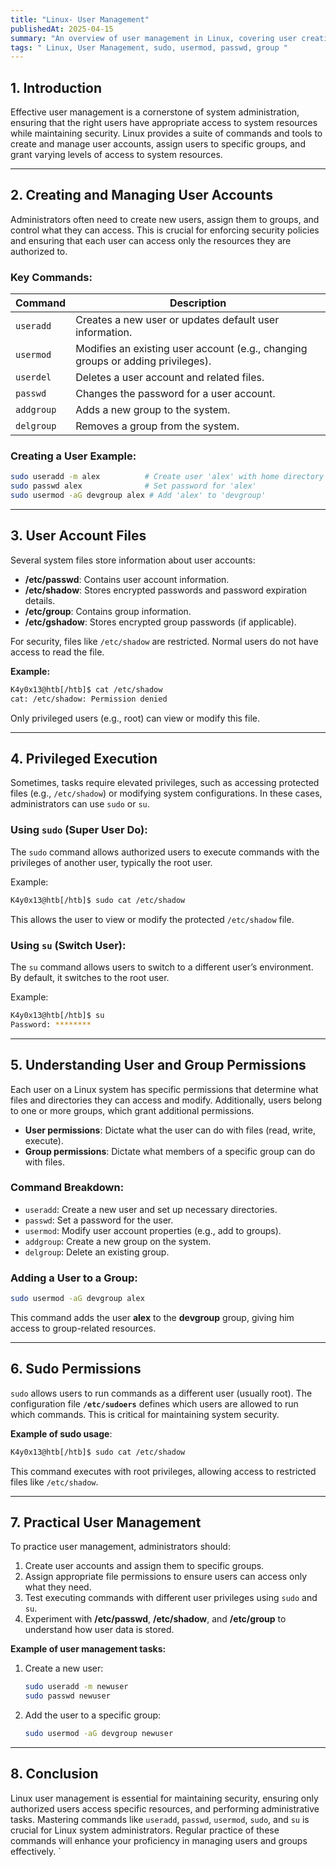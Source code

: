 ```yaml
---
title: "Linux- User Management"
publishedAt: 2025-04-15
summary: "An overview of user management in Linux, covering user creation, modification, permissions, and tools like sudo and su."
tags: " Linux, User Management, sudo, usermod, passwd, group "
---
```





## **1. Introduction**

Effective user management is a cornerstone of system administration, ensuring that the right users have appropriate access to system resources while maintaining security. Linux provides a suite of commands and tools to create and manage user accounts, assign users to specific groups, and grant varying levels of access to system resources.

---

## **2. Creating and Managing User Accounts**

Administrators often need to create new users, assign them to groups, and control what they can access. This is crucial for enforcing security policies and ensuring that each user can access only the resources they are authorized to.

### **Key Commands:**

| Command   | Description                                                                 |
|-----------|-----------------------------------------------------------------------------|
| `useradd` | Creates a new user or updates default user information.                     |
| `usermod` | Modifies an existing user account (e.g., changing groups or adding privileges). |
| `userdel` | Deletes a user account and related files.                                   |
| `passwd`  | Changes the password for a user account.                                    |
| `addgroup`| Adds a new group to the system.                                             |
| `delgroup`| Removes a group from the system.                                            |

### **Creating a User Example:**

```bash
sudo useradd -m alex          # Create user 'alex' with home directory
sudo passwd alex              # Set password for 'alex'
sudo usermod -aG devgroup alex # Add 'alex' to 'devgroup'
```

---

## **3. User Account Files**

Several system files store information about user accounts:

- **/etc/passwd**: Contains user account information.
- **/etc/shadow**: Stores encrypted passwords and password expiration details.
- **/etc/group**: Contains group information.
- **/etc/gshadow**: Stores encrypted group passwords (if applicable).

For security, files like `/etc/shadow` are restricted. Normal users do not have access to read the file.

**Example:**

```bash
K4y0x13@htb[/htb]$ cat /etc/shadow
cat: /etc/shadow: Permission denied
```

Only privileged users (e.g., root) can view or modify this file.

---

## **4. Privileged Execution**

Sometimes, tasks require elevated privileges, such as accessing protected files (e.g., `/etc/shadow`) or modifying system configurations. In these cases, administrators can use `sudo` or `su`.

### **Using `sudo` (Super User Do):**

The `sudo` command allows authorized users to execute commands with the privileges of another user, typically the root user.

Example:

```bash
K4y0x13@htb[/htb]$ sudo cat /etc/shadow
```

This allows the user to view or modify the protected `/etc/shadow` file.

### **Using `su` (Switch User):**

The `su` command allows users to switch to a different user’s environment. By default, it switches to the root user.

Example:

```bash
K4y0x13@htb[/htb]$ su
Password: ********
```

---

## **5. Understanding User and Group Permissions**

Each user on a Linux system has specific permissions that determine what files and directories they can access and modify. Additionally, users belong to one or more groups, which grant additional permissions.

- **User permissions**: Dictate what the user can do with files (read, write, execute).
- **Group permissions**: Dictate what members of a specific group can do with files.

### **Command Breakdown:**

- `useradd`: Create a new user and set up necessary directories.
- `passwd`: Set a password for the user.
- `usermod`: Modify user account properties (e.g., add to groups).
- `addgroup`: Create a new group on the system.
- `delgroup`: Delete an existing group.

### **Adding a User to a Group:**

```bash
sudo usermod -aG devgroup alex
```

This command adds the user **alex** to the **devgroup** group, giving him access to group-related resources.

---

## **6. Sudo Permissions**

`sudo` allows users to run commands as a different user (usually root). The configuration file **`/etc/sudoers`** defines which users are allowed to run which commands. This is critical for maintaining system security.

**Example of sudo usage**:

```bash
K4y0x13@htb[/htb]$ sudo cat /etc/shadow
```

This command executes with root privileges, allowing access to restricted files like `/etc/shadow`.

---

## **7. Practical User Management**

To practice user management, administrators should:

1. Create user accounts and assign them to specific groups.
2. Assign appropriate file permissions to ensure users can access only what they need.
3. Test executing commands with different user privileges using `sudo` and `su`.
4. Experiment with **/etc/passwd**, **/etc/shadow**, and **/etc/group** to understand how user data is stored.

**Example of user management tasks:**

1. Create a new user:
    
    ```bash
    sudo useradd -m newuser
    sudo passwd newuser
    ```
    
2. Add the user to a specific group:
    
    ```bash
    sudo usermod -aG devgroup newuser
    ```

---

## **8. Conclusion**

Linux user management is essential for maintaining security, ensuring only authorized users access specific resources, and performing administrative tasks. Mastering commands like `useradd`, `passwd`, `usermod`, `sudo`, and `su` is crucial for Linux system administrators. Regular practice of these commands will enhance your proficiency in managing users and groups effectively.
`